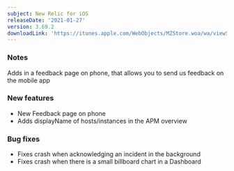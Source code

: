 ```yaml
---
subject: New Relic for iOS
releaseDate: '2021-01-27'
version: 3.69.2
downloadLink: 'https://itunes.apple.com/WebObjects/MZStore.woa/wa/viewSoftware?id=594038638&mt=8'
---
```


### Notes

Adds in a feedback page on phone, that allows you to send us feedback on the mobile app

### New features

* New Feedback page on phone
* Adds displayName of hosts/instances in the APM overview

### Bug fixes

* Fixes crash when acknowledging an incident in the background
* Fixes crash when there is a small billboard chart in a Dashboard
